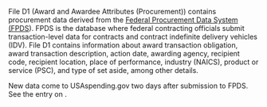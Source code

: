 
File D1 (Award and Awardee Attributes (Procurement)) contains
procurement data derived from the
 <a target="_blank" rel="noopener noreferrer" href="https://www.fpds.gov/">Federal Procurement Data System (FPDS</a>).
 FPDS is the database where federal
contracting officials submit transaction-level data for contracts
and contract indefinite delivery vehicles (IDV). File D1 contains
information about award transaction obligation, award transaction
description, action date, awarding agency, recipient code, recipient
location, place of performance, industry (NAICS), product or service
(PSC), and type of set aside, among other details.

New data come to USAspending.gov two days after submission to FPDS.
See the entry on <AboutTheDataMarkdownLink slug="frequency-of-updates-to-prime-award-data-for-contracts" name='Frequency of Updates to Prime Award Data for Contracts' />.

